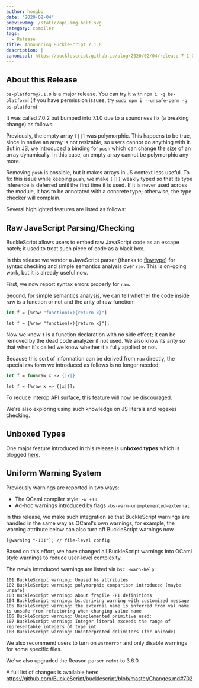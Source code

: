 ---
author: hongbo
date: "2020-02-04" 
previewImg: /static/api-img-belt.svg
category: compiler
tags:
  - Release
title: Announcing BuckleScript 7.1.0
description: |
canonical: https://bucklescript.github.io/blog/2020/02/04/release-7-1-0
---

## About this Release

`bs-platform@7.1.0` is a major release. You can try it with `npm i -g
bs-platform`!  (If you have permission issues, try `sudo npm i --unsafe-perm -g
bs-platform`)

It was called 7.0.2 but bumped into 7.1.0 due to a soundness fix (a breaking
change) as follows:

Previously, the empty array `[||]` was polymorphic. This happens to be true,
since in native an array is not resizable, so users cannot do anything with it.
But in JS, we introduced a binding for `push` which can change the size of an
array dynamically. In this case, an empty array cannot be polymorphic any more.

Removing `push` is possible, but it makes arrays in JS context less useful. To
fix this issue while keeping `push`, we make `[||]` weakly typed so that its
type inference is deferred until the first time it is used. If it is never used
across the module, it has to be annotated with a concrete type; otherwise, the
type checker will complain.

Several highlighted features are listed as follows:

## Raw JavaScript Parsing/Checking

BuckleScript allows users to embed raw JavaScript code as an escape hatch; it
used to treat such piece of code as a black box.

In this release we vendor a JavaScript parser (thanks to
[flowtype](https://github.com/facebook/flow)) for syntax checking and simple
semantics analysis over `raw`. This is on-going work, but it is already useful
now.

First, we now report syntax errors properly for `raw`.

Second, for simple semantics analysis, we can tell whether the code inside raw
is a function or not and the arity of raw function:

```ocaml
let f = [%raw "function(x){return x}"]
```
```reason
let f = [%raw "function(x){return x}"];
```

Now we know `f` is a function declaration with no side effect; it can be
removed by the dead code analyzer if not used. We also know its arity so that
when it's called we know whether it's fully applied or not.

Because this sort of information can be derived from `raw` directly, the
special `raw` form we introduced as follows is no longer needed:

```ocaml
let f = fun%raw x -> {|x|}
```

```reason
let f = [%raw x => {|x|}];
```

To reduce interop API surface, this feature will now be discouraged.

We're also exploring using such knowledge on JS literals and regexes checking.

## Unboxed Types

One major feature introduced in this release is **unboxed types** which is
blogged [here](https://bucklescript.github.io/blog/2019/12/20/release-7-02).

## Uniform Warning System

Previously warnings are reported in two ways:
- The OCaml compiler style: `-w +10`
- Ad-hoc warnings introduced by flags `-bs-warn-unimplemented-external`


In this release, we  make such integration so that BuckleScript warnings are
handled in the same way as OCaml's own warnings, for example, the warning
attribute below can also turn off  BuckleScript warnings now.

```reason
[@warning "-101"]; // file-level config
```

Based on this effort, we have changed all BuckleScript warnings into OCaml
style warnings to reduce user-level complexity.

The newly introduced warnings are listed via `bsc -warn-help`:

```
101 BuckleScript warning: Unused bs attributes
102 BuckleScript warning: polymorphic comparison introduced (maybe unsafe)
103 BuckleScript warning: about fragile FFI definitions
104 BuckleScript warning: bs.deriving warning with customized message
105 BuckleScript warning: the external name is inferred from val name is unsafe from refactoring when changing value name
106 BuckleScript warning: Unimplemented primitive used:
107 BuckleScript warning: Integer literal exceeds the range of representable integers of type int
108 BuckleScript warning: Uninterpreted delimiters (for unicode)
```

We also recommend users to turn on `warnerror` and only disable warnings for
some specific files.

We've also upgraded the Reason parser `refmt` to 3.6.0.

A full list of changes is available here:
https://github.com/BuckleScript/bucklescript/blob/master/Changes.md#702
